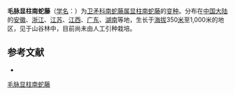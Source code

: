 {{Infraspeciesbox
| name = 毛脉显柱南蛇藤
| status = 
| status_system = 
| image =
| species link = 显柱南蛇藤
| name = Celastrus
| species = stylosus
| varietas = puberulus
| authority = (Hsu) C. Y. Cheng et T. C. Kao
}}

'''毛脉显柱南蛇藤'''（[[学名|学名]]：{{lang|la|''Celastrus stylosus'' var. ''puberulus''}}）为[[卫矛科|卫矛科]][[南蛇藤属|南蛇藤属]][[显柱南蛇藤|显柱南蛇藤]]的[[变种|变种]]。分布在[[中国大陆|中国大陆]]的[[安徽|安徽]]、[[浙江|浙江]]、[[江苏|江苏]]、[[江西|江西]]、[[广东|广东]]、[[湖南|湖南]]等地，生长于[[海拔|海拔]]350[[米_(單位)|米]]至1,000米的地区，见于山谷林中，目前尚未由人工引种栽培。

== 参考文献 ==
<div class="references-small">
* {{cite web| url =http://www.bioinfo.cn/db05/KmzwSpecies.php?action=view&id=24283| title =毛脉显柱南蛇藤（变种）| work =《中国高等植物数据库全库》| publisher =中国科学院微生物研究所| author =昆明植物研究所| accessdate =2009-02-25| deadurl =yes| archiveurl =https://web.archive.org/web/20160305074230/http://www.bioinfo.cn/db05/KmzwSpecies.php?action=view&id=24283| archivedate =2016-03-05}}
</div>
{{Taxonbar|from=Q11128044}}

[[Category:南蛇藤属|毛脉显柱南蛇藤]]


{{植物小作品}}